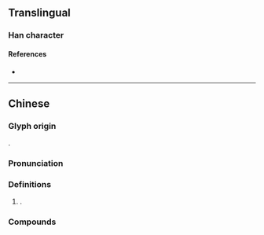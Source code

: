 {{also|垯}}
{{character info/new}}
==Translingual==

===Han character===
{{Han char|rn=32|rad=土|as=12|sn=15|four=|canj=GYGQ|ids=⿰土達}}

====References====
* {{Han ref|kx=0240.301|hdz=10485.110|uh=58B6|ud=22710}}

----

==Chinese==
{{zh-forms|s=垯}}

===Glyph origin===
{{Han compound|土|達|c1=s|c2=p|t1=soil|ls=psc}}.

===Pronunciation===
{{zh-pron
|m=da,dā
|c=daat3,daat6
|cat=
}}

===Definitions===
{{zh-hanzi}}

# {{n-g|Used in}} {{zh-l|圪墶}}.

===Compounds===
{{zh-der|紅圪墶}}